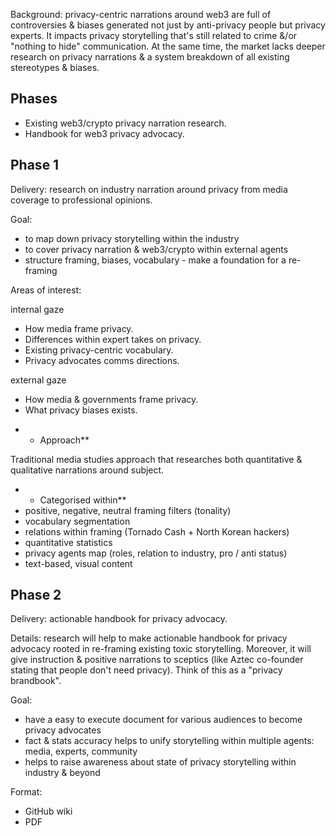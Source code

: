 Background: privacy-centric narrations around web3 are full of controversies & biases generated not just by anti-privacy people but privacy experts. It impacts privacy storytelling that's still related to crime &/or "nothing to hide" communication. At the same time, the market lacks deeper research on privacy narrations & a system breakdown of all existing stereotypes & biases.

==Phases==
* Existing web3/crypto privacy narration research.
* Handbook for web3 privacy advocacy.

==Phase 1==
Delivery: research on industry narration around privacy from media coverage to professional opinions.

Goal:
* to map down privacy storytelling within the industry 
* to cover privacy narration & web3/crypto within external agents 
* structure framing, biases, vocabulary - make a foundation for a re-framing

Areas of interest:

internal gaze
* How media frame privacy.
* Differences within expert takes on privacy.
* Existing privacy-centric vocabulary.
* Privacy advocates comms directions.

external gaze
* How media & governments frame privacy. 
* What privacy biases exists.

**Approach** 
Traditional media studies approach that researches both quantitative & qualitative narrations around subject.

**Categorised within** 
* positive, negative, neutral framing filters (tonality)
* vocabulary segmentation 
* relations within framing (Tornado Cash + North Korean hackers)
* quantitative statistics 
* privacy agents map (roles, relation to industry, pro / anti status)
* text-based, visual content 

==Phase 2== 
Delivery: actionable handbook for privacy advocacy.

Details: research will help to make actionable handbook for privacy advocacy rooted in re-framing existing toxic storytelling. Moreover, it will give instruction & positive narrations to sceptics (like Aztec co-founder stating that people don't need privacy). Think of this as a "privacy brandbook".

Goal:
* have a easy to execute document for various audiences to become privacy advocates 
* fact & stats accuracy helps to unify storytelling within multiple agents: media, experts, community 
* helps to raise awareness about state of privacy storytelling within industry & beyond

Format: 
* GitHub wiki 
* PDF
